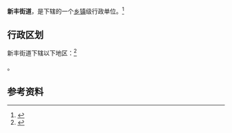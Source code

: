 {{中国乡级行政区|35/07/82/002/000}}

'''新丰街道'''，是{{PRC admin/fullname|35/07/82/002/000|3}}下辖的一个[[乡镇|乡镇]]级行政单位。<ref>{{PRC admin/ref sgc|{{PRC admin/parent|35/07/82/002/000}}}}</ref>

== 行政区划 ==

新丰街道下辖以下地区：<ref>{{PRC admin/ref sgc|35/07/82/002/000}}</ref>

{{PRC admin/children|35/07/82/002/000}}。

== 参考资料 ==

{{reflist}}

{{行政区划小作品}}
{{PRC admin/navcat|35/07/82/002/000}}